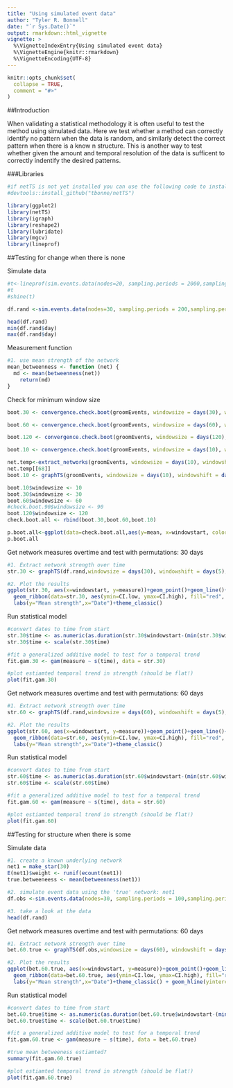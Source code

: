 ```yaml
---
title: "Using simulated event data"
author: "Tyler R. Bonnell"
date: "`r Sys.Date()`"
output: rmarkdown::html_vignette
vignette: >
  %\VignetteIndexEntry{Using simulated event data}
  %\VignetteEngine{knitr::rmarkdown}
  %\VignetteEncoding{UTF-8}
---
```


```r
knitr::opts_chunk$set(
  collapse = TRUE,
  comment = "#>"
)
```


##Introduction

  When validating a statistical methodology it is often useful to test the method using simulated data. Here we test whether a method can correctly identify no pattern when the data is random, and similarly detect the correct pattern when there is a know n structure. This is another way to test whether given the amount and temporal resolution of the data is sufficent to correctly indentify the desired patterns.  

###Libraries
```r
#if netTS is not yet installed you can use the following code to install it from github:
#devtools::install_github("tbonne/netTS")

library(ggplot2)
library(netTS)
library(igraph)
library(reshape2)
library(lubridate)
library(mgcv)
library(lineprof)
```


##Testing for change when there is none

Simulate data
```r
#t<-lineprof(sim.events.data(nodes=20, sampling.periods = 2000,sampling.periods.per.day = 20))
#t
#shine(t)

df.rand <-sim.events.data(nodes=30, sampling.periods = 200,sampling.periods.per.day = 20)

head(df.rand)
min(df.rand$day)
max(df.rand$day)
```

Measurement function
```r
#1. use mean strength of the network
mean_betweenness <- function (net) {
  md <- mean(betweenness(net))
    return(md)
}
```

Check for minimum window size
```r
boot.30 <- convergence.check.boot(groomEvents, windowsize = days(30), windowshift = days(5), measureFun = betweenness, directed=TRUE)

boot.60 <- convergence.check.boot(groomEvents, windowsize = days(60), windowshift = days(5), measureFun = betweenness, directed=TRUE)

boot.120 <- convergence.check.boot(groomEvents, windowsize = days(120), windowshift = days(5), measureFun = betweenness, directed=TRUE)

boot.10 <- convergence.check.boot(groomEvents, windowsize = days(10), windowshift = days(5), measureFun = betweenness, directed=TRUE) #error here:"Error in `$<-.data.frame`(`*tmp*`, weight, value = 1) : replacement has 1 row, data has 0"

net.temp<-extract_networks(groomEvents, windowsize = days(10), windowshift = days(5), directed=TRUE)
net.temp[[68]]
boot.10 <- graphTS(groomEvents, windowsize = days(10), windowshift = days(5), measureFun = mean_betweenness, directed=TRUE)

boot.10$windowsize <- 10
boot.30$windowsize <- 30
boot.60$windowsize <- 60
#check.boot.90$windowsize <- 90
boot.120$windowsize <- 120
check.boot.all <- rbind(boot.30,boot.60,boot.10)

p.boot.all<-ggplot(data=check.boot.all,aes(y=mean, x=windowstart, color=factor(windowsize), main="boot check", ylab="corr", xlab="window start"))+geom_point()+geom_path() + geom_hline(yintercept = 1, linetype="dashed") + geom_ribbon(aes(ymin=CI.low,ymax=CI.high, fill=factor(windowsize)), alpha=0.1, color=NA)+ theme_classic()#+ scale_x_date(date_breaks = "2 month",labels = date_format("%m-%Y"))
p.boot.all 
```


Get network measures overtime and test with permutations: 30 days
```r
#1. Extract network strength over time
str.30 <- graphTS(df.rand,windowsize = days(30), windowshift = days(5), measureFun = mean_betweenness, effortFun = effort.events, nperm=100)

#2. Plot the results
ggplot(str.30, aes(x=windowstart, y=measure))+geom_point()+geom_line()+
  geom_ribbon(data=str.30, aes(ymin=CI.low, ymax=CI.high), fill="red", alpha=0.2)+
  labs(y="Mean strength",x="Date")+theme_classic()
```

Run statistical model
```r
#convert dates to time from start
str.30$time <- as.numeric(as.duration(str.30$windowstart-(min(str.30$windowstart))))
str.30$time <- scale(str.30$time)

#fit a generalized additive model to test for a temporal trend
fit.gam.30 <- gam(measure ~ s(time), data = str.30)

#plot estiamted temporal trend in strength (should be flat!)
plot(fit.gam.30)
```

Get network measures overtime and test with permutations: 60 days
```r
#1. Extract network strength over time
str.60 <- graphTS(df.rand,windowsize = days(60), windowshift = days(5), measureFun = mean_betweenness, effortFun = effort.events, nperm=100 )

#2. Plot the results
ggplot(str.60, aes(x=windowstart, y=measure))+geom_point()+geom_line()+
  geom_ribbon(data=str.60, aes(ymin=CI.low, ymax=CI.high), fill="red", alpha=0.2)+
  labs(y="Mean strength",x="Date")+theme_classic()
```

Run statistical model
```r
#convert dates to time from start
str.60$time <- as.numeric(as.duration(str.60$windowstart-(min(str.60$windowstart))))
str.60$time <- scale(str.60$time)

#fit a generalized additive model to test for a temporal trend
fit.gam.60 <- gam(measure ~ s(time), data = str.60)

#plot estiamted temporal trend in strength (should be flat!)
plot(fit.gam.60)
```


##Testing for structure when there is some

Simulate data
```r
#1. create a known underlying network
net1 = make_star(30) 
E(net1)$weight <- runif(ecount(net1))
true.betweeneess <- mean(betweenness(net1))

#2. simulate event data using the 'true' network: net1
df.obs <-sim.events.data(nodes=30, sampling.periods = 100,sampling.periods.per.day = 2, true.net = net1 )

#3. take a look at the data
head(df.rand)
```


Get network measures overtime and test with permutations: 60 days
```r
#1. Extract network strength over time
bet.60.true <- graphTS(df.obs,windowsize = days(60), windowshift = days(5), measureFun = mean_betweenness, effortFun = effort.events, nperm=100 )

#2. Plot the results
ggplot(bet.60.true, aes(x=windowstart, y=measure))+geom_point()+geom_line()+
  geom_ribbon(data=bet.60.true, aes(ymin=CI.low, ymax=CI.high), fill="red", alpha=0.2)+
  labs(y="Mean strength",x="Date")+theme_classic() + geom_hline(yintercept = true.betweeneess, linetype="dashed")
```


Run statistical model
```r
#convert dates to time from start
bet.60.true$time <- as.numeric(as.duration(bet.60.true$windowstart-(min(bet.60.true$windowstart))))
bet.60.true$time <- scale(bet.60.true$time)

#fit a generalized additive model to test for a temporal trend
fit.gam.60.true <- gam(measure ~ s(time), data = bet.60.true)

#true mean betweeness estiamted?
summary(fit.gam.60.true)

#plot estiamted temporal trend in strength (should be flat!)
plot(fit.gam.60.true)
```
